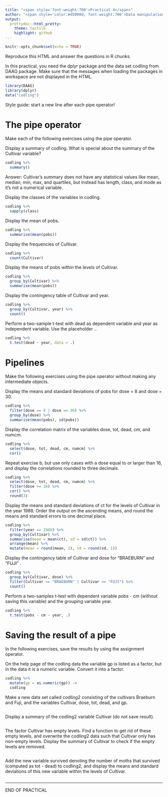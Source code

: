```yaml
---
title: "<span style='font-weight:700'>Practical 4</span>"
author: "<span style='color:#d5000d; font-weight:700'>Data manipulation</span>"
output:   
  prettydoc::html_pretty:
    theme: tactile
    highlight: github
---
```


```r
knitr::opts_chunk$set(echo = TRUE)
```

Reproduce this HTML and answer the questions in R chunks.

In this practical, you need the dplyr package and the data set codling from DAAG package. Make sure that the messages when loading the packages in workspace are not displayed in the HTML.

```r
library(DAAG)
library(dplyr)
data("codling")
```

Style guide: start a new line after each pipe operator!

# The pipe operator

Make each of the following exercises using the pipe operator.

Display a summary of codling. What is special about the summary of the Cultivar variable?
```r
codling %>%
  summary()
```
Answer: Cultivar's summary does not have any statistical values like mean, median, min, max, and quartiles, but instead has length, class, and mode as it's not a numerical variable.

Display the classes of the variables in codling.
```r
codling %>%
  sapply(class)
```

Display the mean of pobs.
```r
codling %>%
  summarise(mean(pobs))
```

Display the frequencies of Cultivar.
```r
codling %>%
  count(Cultivar)
```

Display the means of pobs within the levels of Cultivar.
```r
codling %>%
  group_by(Cultivar) %>%
  summarise(mean(pobs))
```

Display the contingency table of Cultivar and year.
```r
codling %>%
  group_by(Cultivar, year) %>%
  count()
```

Perform a two-sample t-test with dead as dependent variable and year as independent variable. Use the placeholder ..
```r
codling %>%
  t.test(dead ~ year, data = .)
```

# Pipelines

Make the following exercises using the pipe operator without making any intermediate objects.

Display the means and standard deviations of pobs for dose = 8 and dose = 30.
```r
codling %>%
  filter(dose == 8 | dose == 30) %>%
  group_by(dose) %>%
  summarise(mean(pobs), sd(pobs))
```

Display the correlation matrix of the variables dose, tot, dead, cm, and numcm.
```r
codling %>%
  select(dose, tot, dead, cm, numcm) %>%
  cor()
```

Repeat exercise b, but use only cases with a dose equal to or larger than 16, and display the correlations rounded to three decimals.
```r
codling %>%
  select(dose, tot, dead, cm, numcm) %>%
  filter(dose >= 16) %>%
  cor() %>%
  round(3)
```

Display the means and standard deviations of ct for the levels of Cultivar in the year 1988. Order the output on the ascending means, and round the means and standard errors to one decimal place.
```r
codling %>%
  filter(year == 1988) %>%
  group_by(Cultivar) %>%
  summarise(mean = mean(ct), sd = sd(ct)) %>%
  arrange(mean) %>%
  mutate(mean = round(mean, 1), sd = round(sd, 1))
```

Display the contingency table of Cultivar and dose for “BRAEBURN” and “FUJI” .
```r
codling %>%
  group_by(Cultivar, dose) %>%
  filter(Cultivar == "BRAEBURN" | Cultivar == "FUJI") %>%
  count()
```

Perform a two-samples t-test with dependent variable pobs - cm (without saving this variable) and the grouping variable year.
```r
codling %>%
  t.test(pobs - cm ~ year, .)
```

# Saving the result of a pipe

In the following exercises, save the results by using the assignment operator.

On the help page of the codling data the variable gp is listed as a factor, but in the data it is a numeric variable. Convert it into a factor.
```r
codling %>%
  mutate(gp = as.numeric(gp)) ->
  codling
```

Make a new data set called codling2 consisting of the cultivars Braeburn and Fuji, and the variables Cultivar, dose, tot, dead, and gp.
```r

```

Display a summary of the codling2 variable Cultivar (do not save result).
```r

```

The factor Cultivar has empty levels. Find a function to get rid of these empty levels, and overwrite the codling2 data such that Cultivar only has non-empty levels. Display the summary of Cultivar to check if the empty levels are removed.
```r

```

Add the new variable survived denoting the number of moths that survived (computed as tot - dead) to codling2, and display the means and standard deviations of this new variable within the levels of Cultivar.
```r

```

---

END OF PRACTICAL